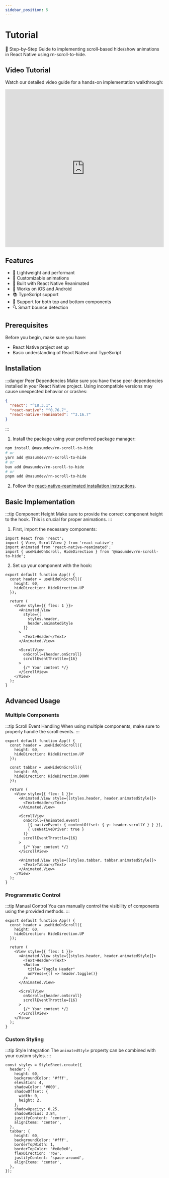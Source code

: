 ```yaml
---
sidebar_position: 5
---
```


# Tutorial

🚀 Step-by-Step Guide to implementing scroll-based hide/show animations in React Native using rn-scroll-to-hide.

## Video Tutorial
Watch our detailed video guide for a hands-on implementation walkthrough:

<iframe width="100%" height="500" src="https://www.youtube.com/watch?v=udjs1sdXJTU" frameborder="0" allowfullscreen></iframe>

## Features

- 🚀 Lightweight and performant
- 🎨 Customizable animations
- 🔄 Built with React Native Reanimated
- 📱 Works on iOS and Android
- 📚 TypeScript support
- 🎯 Support for both top and bottom components
- 🔍 Smart bounce detection

## Prerequisites
Before you begin, make sure you have:
- React Native project set up
- Basic understanding of React Native and TypeScript

## Installation

:::danger Peer Dependencies
Make sure you have these peer dependencies installed in your React Native project. Using incompatible versions may cause unexpected behavior or crashes:

```json
{
  "react": "^18.3.1",
  "react-native": "^0.76.7",
  "react-native-reanimated": "^3.16.7"
}
```
:::

1. Install the package using your preferred package manager:
```bash
npm install @masumdev/rn-scroll-to-hide
# or
yarn add @masumdev/rn-scroll-to-hide
# or
bun add @masumdev/rn-scroll-to-hide
# or
pnpm add @masumdev/rn-scroll-to-hide
```

2. Follow the [react-native-reanimated installation instructions](https://docs.swmansion.com/react-native-reanimated/docs/fundamentals/installation).

## Basic Implementation

:::tip Component Height
Make sure to provide the correct component height to the hook. This is crucial for proper animations.
:::

1. First, import the necessary components:

```tsx
import React from 'react';
import { View, ScrollView } from 'react-native';
import Animated from 'react-native-reanimated';
import { useHideOnScroll, HideDirection } from '@masumdev/rn-scroll-to-hide';
```

2. Set up your component with the hook:

```tsx
export default function App() {
  const header = useHideOnScroll({
    height: 60,
    hideDirection: HideDirection.UP
  });

  return (
    <View style={{ flex: 1 }}>
      <Animated.View
        style={[
          styles.header,
          header.animatedStyle
        ]}
      >
        <Text>Header</Text>
      </Animated.View>

      <ScrollView
        onScroll={header.onScroll}
        scrollEventThrottle={16}
      >
        {/* Your content */}
      </ScrollView>
    </View>
  );
}
```

## Advanced Usage

### Multiple Components

:::tip Scroll Event Handling
When using multiple components, make sure to properly handle the scroll events.
:::

```tsx
export default function App() {
  const header = useHideOnScroll({
    height: 60,
    hideDirection: HideDirection.UP
  });

  const tabbar = useHideOnScroll({
    height: 60,
    hideDirection: HideDirection.DOWN
  });

  return (
    <View style={{ flex: 1 }}>
      <Animated.View style={[styles.header, header.animatedStyle]}>
        <Text>Header</Text>
      </Animated.View>

      <ScrollView
        onScroll={Animated.event(
          [{ nativeEvent: { contentOffset: { y: header.scrollY } } }],
          { useNativeDriver: true }
        )}
        scrollEventThrottle={16}
      >
        {/* Your content */}
      </ScrollView>

      <Animated.View style={[styles.tabbar, tabbar.animatedStyle]}>
        <Text>Tabbar</Text>
      </Animated.View>
    </View>
  );
}
```

### Programmatic Control

:::tip Manual Control
You can manually control the visibility of components using the provided methods.
:::

```tsx
export default function App() {
  const header = useHideOnScroll({
    height: 60,
    hideDirection: HideDirection.UP
  });

  return (
    <View style={{ flex: 1 }}>
      <Animated.View style={[styles.header, header.animatedStyle]}>
        <Text>Header</Text>
        <Button
          title="Toggle Header"
          onPress={() => header.toggle()}
        />
      </Animated.View>

      <ScrollView
        onScroll={header.onScroll}
        scrollEventThrottle={16}
      >
        {/* Your content */}
      </ScrollView>
    </View>
  );
}
```

### Custom Styling

:::tip Style Integration
The `animatedStyle` property can be combined with your custom styles.
:::

```tsx
const styles = StyleSheet.create({
  header: {
    height: 60,
    backgroundColor: '#fff',
    elevation: 4,
    shadowColor: '#000',
    shadowOffset: {
      width: 0,
      height: 2,
    },
    shadowOpacity: 0.25,
    shadowRadius: 3.84,
    justifyContent: 'center',
    alignItems: 'center',
  },
  tabbar: {
    height: 60,
    backgroundColor: '#fff',
    borderTopWidth: 1,
    borderTopColor: '#e0e0e0',
    flexDirection: 'row',
    justifyContent: 'space-around',
    alignItems: 'center',
  },
});
```